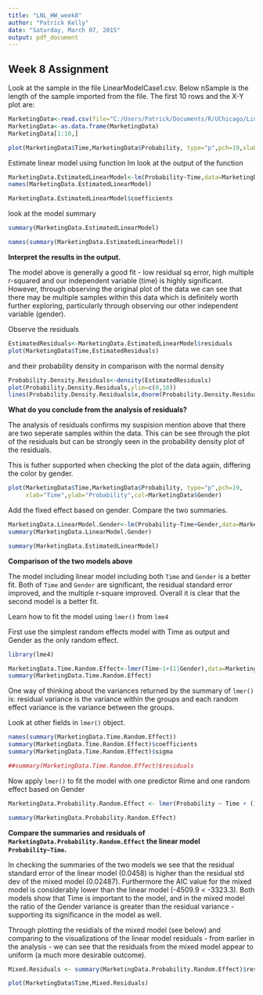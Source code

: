 ```yaml
---
title: "LNL_HW_week8"
author: "Patrick Kelly"
date: "Saturday, March 07, 2015"
output: pdf_document
---
```


**Week 8 Assignment**
---

Look at the sample in the file LinearModelCase1.csv. Below nSample is the length of the sample imported from the file. The first 10 rows and the X-Y plot are:

```r
MarketingData<-read.csv(file="C:/Users/Patrick/Documents/R/UChicago/Linear_NonLinear/MarketingExperiment.csv",header=TRUE,sep=",")
MarketingData<-as.data.frame(MarketingData)
MarketingData[1:10,]

plot(MarketingData$Time,MarketingData$Probability, type="p",pch=19,xlab="Time",ylab="Probability")
```

Estimate linear model using function lm look at the output of the function

```r
MarketingData.EstimatedLinearModel<-lm(Probability~Time,data=MarketingData)
names(MarketingData.EstimatedLinearModel)

MarketingData.EstimatedLinearModel$coefficients
```

look at the model summary 

```r
summary(MarketingData.EstimatedLinearModel)

names(summary(MarketingData.EstimatedLinearModel))
```

**Interpret the results in the output.**

The model above is generally a good fit - low residual sq error, high multiple r-squared and our independent variable (time) is highly significant.
However, through observing the original plot of the data we can see that there may be multiple samples within this data which is definitely worth further exploring, particularly through observing our other independent variable (gender).

Observe the residuals

```r
EstimatedResiduals<-MarketingData.EstimatedLinearModel$residuals
plot(MarketingData$Time,EstimatedResiduals)
```

and their probability density in comparison with the normal density

```r
Probability.Density.Residuals<-density(EstimatedResiduals)
plot(Probability.Density.Residuals,ylim=c(0,10))
lines(Probability.Density.Residuals$x,dnorm(Probability.Density.Residuals$x,mean=mean(EstimatedResiduals),sd=sd(EstimatedResiduals)))
```

**What do you conclude from the analysis of residuals?**

The analysis of residuals confirms my suspision mention above that there are two seperate samples within the data. This can be see through the plot of the residuals but can be strongly seen in the probability density plot of the residuals.

This is futher supported when checking the plot of the data again, differing the color by gender.

```r
plot(MarketingData$Time,MarketingData$Probability, type="p",pch=19,
     xlab="Time",ylab="Probability",col=MarketingData$Gender)
```

Add the fixed effect based on gender.
Compare the two summaries.

```r
MarketingData.LinearModel.Gender<-lm(Probability~Time+Gender,data=MarketingData)
summary(MarketingData.LinearModel.Gender)

summary(MarketingData.EstimatedLinearModel)
```

**Comparison of the two models above**

The model including linear model including both `Time` and `Gender` is a better fit. Both of `Time` and `Gender` are significant, the residual standard error improved, and the multiple r-square improved. Overall it is clear that the second model is a better fit.


Learn how to fit the model using `lmer()` from `lme4`

First use the simplest random effects model with Time as output and Gender as the only random effect.

```r
library(lme4)

MarketingData.Time.Random.Effect<-lmer(Time~1+(1|Gender),data=MarketingData)
summary(MarketingData.Time.Random.Effect)
```

One way of thinking about the variances returned by the summary of `lmer()` is: residual variance is the variance within the groups and each random effect variance is the variance between the groups.

Look at other fields in `lmer()` object.

```r
names(summary(MarketingData.Time.Random.Effect))
summary(MarketingData.Time.Random.Effect)$coefficients
summary(MarketingData.Time.Random.Effect)$sigma

##summary(MarketingData.Time.Random.Effect)$residuals
```

Now apply `lmer()` to fit the model with one predictor Rime and one random effect based on Gender

```r
MarketingData.Probability.Random.Effect <- lmer(Probability ~ Time + (1|Gender), data=MarketingData)

summary(MarketingData.Probability.Random.Effect)
```

**Compare the summaries and residuals of `MarketingData.Probability.Random.Effect` the linear model `Probability~Time`.**

In checking the summaries of the two models we see that the residual standard error of the linear model (0.0458) is higher than the residual std dev of the mixed model (0.02487). Furthermore the AIC value for the mixed model is considerably lower than the linear model (-4509.9 < -3323.3). Both models show that Time is important to the model, and in the mixed model the ratio of the Gender variance is greater than the residual variance  - supporting its significance in the model as well.

Through plotting the residials of the mixed model (see below) and comparing to the visualizations of the linear model residuals - from earlier in the analysis - we can see that the residuals from the mixed model appear to uniform (a much more desirable outcome).

```r
Mixed.Residuals <- summary(MarketingData.Probability.Random.Effect)$residuals

plot(MarketingData$Time,Mixed.Residuals)
```

